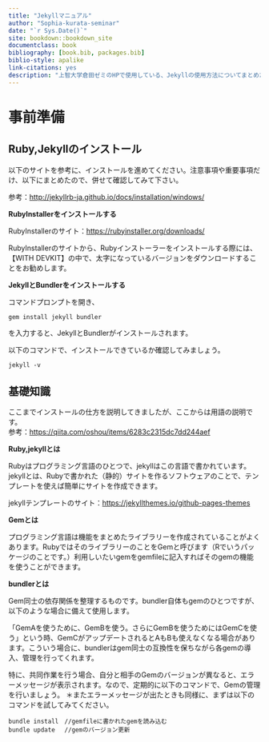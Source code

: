 ```yaml
--- 
title: "Jekyllマニュアル"
author: "Sophia-kurata-seminar"
date: "`r Sys.Date()`"
site: bookdown::bookdown_site
documentclass: book
bibliography: [book.bib, packages.bib]
biblio-style: apalike
link-citations: yes
description: "上智大学倉田ゼミのHPで使用している、Jekyllの使用方法についてまとめたサイトです。"
---
```


#  事前準備{-}

## Ruby,Jekyllのインストール  

以下のサイトを参考に、インストールを進めてください。注意事項や重要事項だけ、以下にまとめたので、併せて確認してみて下さい。

参考：<http://jekyllrb-ja.github.io/docs/installation/windows/>

<b>RubyInstallerをインストールする</b>  

RubyInstallerのサイト：<https://rubyinstaller.org/downloads/>  

RubyInstallerのサイトから、Rubyインストーラーをインストールする際には、【WITH DEVKIT】の中で、太字になっているバージョンをダウンロードすることをお勧めします。

<b>JekyllとBundlerをインストールする</b>  

コマンドプロンプトを開き、
```
gem install jekyll bundler
```
を入力すると、JekyllとBundlerがインストールされます。

以下のコマンドで、インストールできているか確認してみましょう。
```
jekyll -v
```

## 基礎知識

ここまでインストールの仕方を説明してきましたが、ここからは用語の説明です。  
参考：<https://qiita.com/oshou/items/6283c2315dc7dd244aef>

<b>Ruby,jekyllとは</b>  

Rubyはプログラミング言語のひとつで、jekyllはこの言語で書かれています。jekyllとは、Rubyで書かれた（静的）サイトを作るソフトウェアのことで、テンプレートを使えば簡単にサイトを作成できます。

jekyllテンプレートのサイト：<https://jekyllthemes.io/github-pages-themes>

<b>Gemとは</b>  

プログラミング言語は機能をまとめたライブラリーを作成されていることがよくあります。RubyではそのライブラリーのことをGemと呼びます（Rでいうパッケージのことです。）利用しいたいgemをgemfileに記入すればそのgemの機能を使うことができます。

<b>bundlerとは</b>  

Gem同士の依存関係を整理するものです。bundler自体もgemのひとつですが、以下のような場合に備えて使用します。  

「GemAを使うために、GemBを使う。さらにGemBを使うためにはGemCを使う」という時、GemCがアップデートされるとAもBも使えなくなる場合があります。こういう場合に、bundlerはgem同士の互換性を保ちながら各gemの導入、管理を行ってくれます。  

特に、共同作業を行う場合、自分と相手のGemのバージョンが異なると、エラーメッセージが表示されます。なので、定期的に以下のコマンドで、Gemの管理を行いましょう。
＊またエラーメッセージが出たときも同様に、まずは以下のコマンドを試してみてください。
```
bundle install　//gemfileに書かれたgemを読み込む
bundle update 　//gemのバージョン更新
```
